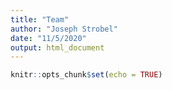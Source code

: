 ```yaml
---
title: "Team"
author: "Joseph Strobel"
date: "11/5/2020"
output: html_document
---
```


```r
knitr::opts_chunk$set(echo = TRUE)
```

